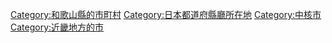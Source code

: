 {{Commons cat|Wakayama, Wakayama}}
{{Catmore}}

{{DEFAULTSORT:Wakayama-shi}}
[[Category:和歌山縣的市町村|Category:和歌山縣的市町村]]
[[Category:日本都道府縣廳所在地|Category:日本都道府縣廳所在地]]
[[Category:中核市|Category:中核市]]
[[Category:近畿地方的市|Category:近畿地方的市]]